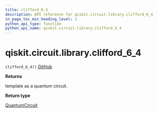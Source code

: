 ```yaml
---
title: clifford_6_4
description: API reference for qiskit.circuit.library.clifford_6_4
in_page_toc_min_heading_level: 1
python_api_type: function
python_api_name: qiskit.circuit.library.clifford_6_4
---
```


# qiskit.circuit.library.clifford\_6\_4

<span id="qiskit.circuit.library.clifford_6_4" />

`clifford_6_4()` [GitHub](https://github.com/qiskit/qiskit/tree/stable/0.18/qiskit/circuit/library/templates/clifford/clifford_6_4.py "view source code")

**Returns**

template as a quantum circuit.

**Return type**

[QuantumCircuit](qiskit.circuit.QuantumCircuit "qiskit.circuit.QuantumCircuit")

